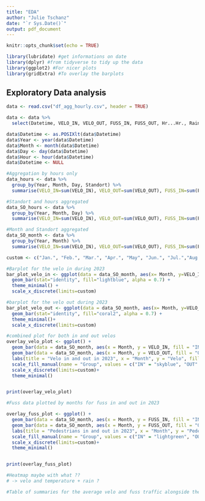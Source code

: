 ```yaml
---
title: "EDA"
author: "Julie Tschanz"
date: "`r Sys.Date()`"
output: pdf_document
---
```


```r
knitr::opts_chunk$set(echo = TRUE)
```

```r
library(lubridate) #get informations on date
library(dplyr) #from tidyverse to tidy up the data
library(ggplot2) #For nicer plots
library(gridExtra) #To overlay the barplots
```
## Exploratory Data analysis

```r
data <- read.csv("df_agg_hourly.csv", header = TRUE)

data <- data %>%
  select(Datetime, VELO_IN, VELO_OUT, FUSS_IN, FUSS_OUT, Hr...Hr., RainDur..min., StrGlo..W.m2., T...C., WD...., Standort) #I selected only what I deemed important for the EDA

data$Datetime <- as.POSIXlt(data$Datetime)
data$Year <- year(data$Datetime)
data$Month <- month(data$Datetime)
data$Day <- day(data$Datetime)
data$Hour <- hour(data$Datetime)
data$Datetime <- NULL

#Aggregation by hours only
data_hours <- data %>%
  group_by(Year, Month, Day, Standort) %>%
  summarise(VELO_IN=sum(VELO_IN), VELO_OUT=sum(VELO_OUT), FUSS_IN=sum(FUSS_IN), FUSS_OUT=sum(FUSS_OUT), Hr...Hr.=mean(Hr...Hr., na.rm = TRUE), RainDur..min.=mean(RainDur..min., na.rm = TRUE), StrGlo..W.m2.=mean(StrGlo..W.m2., na.rm = TRUE), T...C.=mean(T...C., na.rm = TRUE), WD....=mean(WD...., na.rm = TRUE))

#Standort and hours aggregated
data_SO_hours <- data %>%
  group_by(Year, Month, Day) %>%
  summarise(VELO_IN=sum(VELO_IN), VELO_OUT=sum(VELO_OUT), FUSS_IN=sum(FUSS_IN), FUSS_OUT=sum(FUSS_OUT), Hr...Hr.=mean(Hr...Hr., na.rm = TRUE), RainDur..min.=mean(RainDur..min., na.rm = TRUE), StrGlo..W.m2.=mean(StrGlo..W.m2., na.rm = TRUE), T...C.=mean(T...C., na.rm = TRUE), WD....=mean(WD...., na.rm = TRUE))

#Month and Standort aggregated
data_SO_month <- data %>%
  group_by(Year, Month) %>%
  summarise(VELO_IN=sum(VELO_IN), VELO_OUT=sum(VELO_OUT), FUSS_IN=sum(FUSS_IN), FUSS_OUT=sum(FUSS_OUT), Hr...Hr.=mean(Hr...Hr., na.rm = TRUE), RainDur..min.=mean(RainDur..min., na.rm = TRUE), StrGlo..W.m2.=mean(StrGlo..W.m2., na.rm = TRUE), T...C.=mean(T...C., na.rm = TRUE), WD....=mean(WD...., na.rm = TRUE))
```

```r
custom <- c("Jan.", "Feb.", "Mar.", "Apr.", "May", "Jun.", "Jul.","Aug.", "Sep.", "Oct.", "Nov.", "Dec.")

#Barplot for the velo in during 2023
bar_plot_velo_in <- ggplot(data = data_SO_month, aes(x= Month, y=VELO_IN))+
  geom_bar(stat="identity", fill="lightblue", alpha = 0.7) +
  theme_minimal() +
  scale_x_discrete(limits=custom)

#barplot for the velo out during 2023
bar_plot_velo_out <- ggplot(data = data_SO_month, aes(x= Month, y=VELO_OUT))+
  geom_bar(stat="identity", fill="coral2", alpha = 0.7) +
  theme_minimal()+
  scale_x_discrete(limits=custom)


```


```r
#combined plot for both in and out velos
overlay_velo_plot <- ggplot() +
  geom_bar(data = data_SO_month, aes(x = Month, y = VELO_IN, fill = "IN"), stat = "identity", alpha = 0.7, position = "dodge") +
  geom_bar(data = data_SO_month, aes(x = Month, y = VELO_OUT, fill = "OUT"), stat = "identity", alpha = 0.7, position = "dodge") +
  labs(title = "Velo in and out in 2023", x = "Month", y = "Velo", fill = "Group") +
  scale_fill_manual(name = "Group", values = c("IN" = "skyblue", "OUT" = "coral")) +
  scale_x_discrete(limits=custom)+
  theme_minimal()


print(overlay_velo_plot)

```

```r
#Fuss data plotted by months for fuss in and out in 2023

overlay_fuss_plot <- ggplot() +
  geom_bar(data = data_SO_month, aes(x = Month, y = FUSS_IN, fill = "IN"), stat = "identity", alpha = 0.7, position = "dodge") +
  geom_bar(data = data_SO_month, aes(x = Month, y = FUSS_OUT, fill = "OUT"), stat = "identity", alpha = 0.7, position = "dodge") +
  labs(title = "Pedestrians in and out in 2023", x = "Month", y = "Pedestrians", fill = "Group") +
  scale_fill_manual(name = "Group", values = c("IN" = "lightgreen", "OUT" = "mediumpurple1")) +
  scale_x_discrete(limits=custom)+
  theme_minimal()


print(overlay_fuss_plot)

```




```r
#Heatmap maybe with what ??
# -> velo and temperature + rain ?

```

```r
#Table of summaries for the average velo and fuss traffic alongside the average rain and temperature, maybe per month or just over the year...
```

